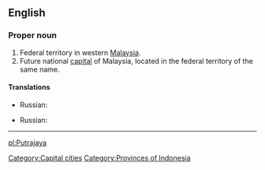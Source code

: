 ==English==
{{wikipedia}}

===Proper noun===
{{en-proper noun}}

# Federal territory in western [[Malaysia]].
# Future national [[capital]] of Malaysia, located in the federal territory of the same name.

====Translations====
{{trans-top|federal territory in Malaysia}}
{{trans-mid}}
* Russian: {{t|ru|Путраджая|f|tr=Putradžája}}
{{trans-bottom}}

{{trans-top|capital of Malaysia}}
{{trans-mid}}
* Russian: {{t|ru|Путраджая|f|tr=Putradžája}}
{{trans-bottom}}

[[Category:Capital cities]]
[[Category:Provinces of Indonesia]]

----


[[pl:Putrajaya]]